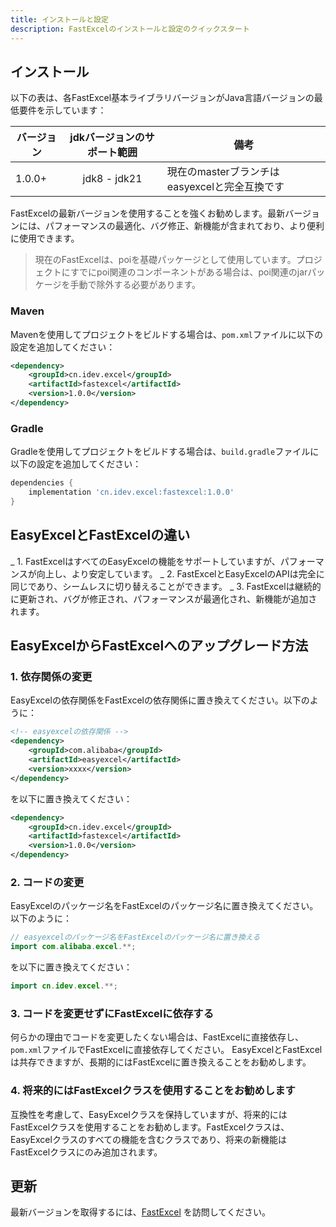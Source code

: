 ```yaml
---
title: インストールと設定
description: FastExcelのインストールと設定のクイックスタート
---
```


## インストール

以下の表は、各FastExcel基本ライブラリバージョンがJava言語バージョンの最低要件を示しています：

| バージョン | jdkバージョンのサポート範囲 | 備考                             |
|--------|:---------------:|----------------------------------|
| 1.0.0+ | jdk8 - jdk21     | 現在のmasterブランチはeasyexcelと完全互換です |

FastExcelの最新バージョンを使用することを強くお勧めします。最新バージョンには、パフォーマンスの最適化、バグ修正、新機能が含まれており、より便利に使用できます。

> 現在のFastExcelは、poiを基礎パッケージとして使用しています。プロジェクトにすでにpoi関連のコンポーネントがある場合は、poi関連のjarパッケージを手動で除外する必要があります。

### Maven
Mavenを使用してプロジェクトをビルドする場合は、`pom.xml`ファイルに以下の設定を追加してください：
```xml
<dependency>
    <groupId>cn.idev.excel</groupId>
    <artifactId>fastexcel</artifactId>
    <version>1.0.0</version>
</dependency>
```
### Gradle
Gradleを使用してプロジェクトをビルドする場合は、`build.gradle`ファイルに以下の設定を追加してください：
```gradle
dependencies {
    implementation 'cn.idev.excel:fastexcel:1.0.0'
}
```
## EasyExcelとFastExcelの違い
_ 1. FastExcelはすべてのEasyExcelの機能をサポートしていますが、パフォーマンスが向上し、より安定しています。
_ 2. FastExcelとEasyExcelのAPIは完全に同じであり、シームレスに切り替えることができます。
_ 3. FastExcelは継続的に更新され、バグが修正され、パフォーマンスが最適化され、新機能が追加されます。

## EasyExcelからFastExcelへのアップグレード方法

### 1. 依存関係の変更
EasyExcelの依存関係をFastExcelの依存関係に置き換えてください。以下のように：
```xml
<!-- easyexcelの依存関係 -->
<dependency>
    <groupId>com.alibaba</groupId>
    <artifactId>easyexcel</artifactId>
    <version>xxxx</version>
</dependency>
```
を以下に置き換えてください：
```xml
<dependency>
    <groupId>cn.idev.excel</groupId>
    <artifactId>fastexcel</artifactId>
    <version>1.0.0</version>
</dependency>
```

### 2. コードの変更
EasyExcelのパッケージ名をFastExcelのパッケージ名に置き換えてください。以下のように：
```java
// easyexcelのパッケージ名をFastExcelのパッケージ名に置き換える
import com.alibaba.excel.**;
```
を以下に置き換えてください：
```java
import cn.idev.excel.**;
```

### 3. コードを変更せずにFastExcelに依存する
何らかの理由でコードを変更したくない場合は、FastExcelに直接依存し、`pom.xml`ファイルでFastExcelに直接依存してください。
EasyExcelとFastExcelは共存できますが、長期的にはFastExcelに置き換えることをお勧めします。

### 4. 将来的にはFastExcelクラスを使用することをお勧めします
互換性を考慮して、EasyExcelクラスを保持していますが、将来的にはFastExcelクラスを使用することをお勧めします。FastExcelクラスは、EasyExcelクラスのすべての機能を含むクラスであり、将来の新機能はFastExcelクラスにのみ追加されます。

## 更新

最新バージョンを取得するには、[FastExcel](https://github.com/CodePhiliaX/fastexcel) を訪問してください。